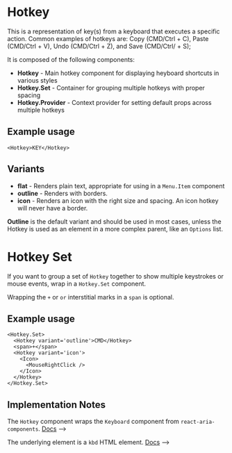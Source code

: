 

<Meta of={HotkeyStories}/>

# Hotkey
This is a representation of key(s) from a keyboard that executes a specific action. Common examples of hotkeys are: Copy (CMD/Ctrl + C), Paste (CMD/Ctrl + V), Undo (CMD/Ctrl + Z), and Save (CMD/Ctrl/ + S);

It is composed of the following components:

- **Hotkey** - Main hotkey component for displaying heyboard shortcuts in various styles
- **Hotkey.Set** - Container for grouping multiple hotkeys with proper spacing
- **Hotkey.Provider** - Context provider for setting default props across multiple hotkeys

## Example usage
```
<Hotkey>KEY</Hotkey>
```

## Variants

* **flat** - Renders plain text, appropriate for using in a `Menu.Item` component
* **outline** - Renders with borders.
* **icon** - Renders an icon with the right size and spacing. An icon hotkey will never have a border.

**Outline** is the default variant and should be used in most cases, unless the Hotkey is used as an element in a more complex parent, like an `Options` list.

<Canvas of={HotkeyStories.Default} />

# Hotkey Set
If you want to group a set of `Hotkey` together to show multiple keystrokes or mouse events, wrap in a `Hotkey.Set` component.

Wrapping the `+` or `or` interstitial marks in a `span` is optional.

## Example usage
```
<Hotkey.Set>
  <Hotkey variant='outline'>CMD</Hotkey>
  <span>+</span>
  <Hotkey variant='icon'>
    <Icon>
      <MouseRightClick />
    </Icon>
  </Hotkey>
</Hotkey.Set>
```

<Canvas of={HotkeyStories.KeysSet} />

## Implementation Notes
The `Hotkey` component wraps the `Keyboard` component from `react-aria-components`. [Docs](https://react-spectrum.adobe.com/react-spectrum/Keyboard.html#keyboard) -->

The underlying element is a `kbd` HTML element. [Docs](https://developer.mozilla.org/en-US/docs/Web/HTML/Reference/Elements/kbd) -->


